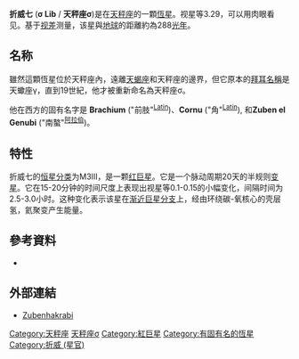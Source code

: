 {{Starbox begin
| name = 折威七
}}
{{Starbox image
 | image=
{{Location mark
|image=Libra constellation map.svg|alt=|float=center|width=260
|label=|position=right
|mark=Red circle.svg|mark_width=10|mark_link=σ Lib
|x=556|y=698
}}
|caption=折威七的位置 (红圈处)
}}
{{Starbox observe
| epoch = [[J2000.0|J2000.0]]
| constell = [[天秤座|天秤座]]<ref name=SIMBAD>{{cite web
 | url=http://simbad.u-strasbg.fr/simbad/sim-id?Ident=HR+5603
 | title =Pulsating variable Star
 | publisher=Centre de Données astronomiques de Strasbourg
 | work=SIMBAD
 | accessdate=2012-07-13}}</ref><ref name=DATA>{{cite web
 | url=http://vizier.u-strasbg.fr/viz-bin/VizieR-5?-out.add=.&-source=5050&-corr=PK=HR&-out.max=9999&HR=5603
 | title=VizieR Detailed Page
 | accessdate=2012-07-13
 | archive-date=2016-03-05
 | archive-url=https://web.archive.org/web/20160305013905/http://vizier.u-strasbg.fr/viz-bin/VizieR-5?-out.add=.&-source=5050&-corr=PK=HR&-out.max=9999&HR=5603
 | dead-url=no
 }}</ref>
| 星官 = 折威 ([[亢宿|亢宿]])
| ra = {{RA|15|4|4.2}}<ref name=SIMBAD /><ref name=DATA />
| dec = {{DEC|-25|16|55}}<ref name=SIMBAD /><ref name=DATA />
| appmag_v = 3.29 (3.20-3.46) <ref name=SIMBAD /><ref name=DATA />
}}
{{Starbox character
| class = M3III<ref name=SIMBAD /><ref name=DATA />
| b-v = 1.7<ref name=SIMBAD /><ref name=DATA />
| u-b = 1.94<ref name=SIMBAD /><ref name=DATA />
| r-i = 1.29<ref name=SIMBAD /><ref name=DATA />
| variable = [[半规则变星|半规则变星]]
}}
{{Starbox astrometry
 | radial_v = –4.2
 | prop_mo_ra  = –71.16
 | prop_mo_dec = −43.34
 | parallax = 11.31
 | p_error  = 0.25
 | parallax_footnote = 
 | absmag_v = –1.5
}}
{{Starbox detail
 | mass     = 2.1
 | gravity  = 0.9 ± 0.3
 | rotational_velocity = 
 | radius   = 
 | luminosity = 
 | temperature = 3,600
 | metal_fe = 0.00
}}
{{Starbox catalog
| names =天秤座20、[[Bright_Star_Catalogue|HR]] 5603, [[Henry_Draper_Catalogue|HD]] 133216, [[Cordoba_Durchmusterung|CD]] -24 11834, [[Hipparcos_catalogue|HIP]] 73714, [[Smithsonian_Astrophysical_Observatory_Star_Catalogue|SAO]] 183139, FK5 556, GC 20253}}
{{Starbox reference |Simbad=HR+5603}}
{{Starbox end}}

'''折威七''' ('''σ Lib''' / '''天秤座σ''')是在[[天秤座|天秤座]]的一顆[[恆星|恆星]]。视星等3.29，可以用肉眼看见。基于[[视差|视差]]测量，该星與[[地球|地球]]的距離約為288[[光年|光年]]。

==名称==
雖然這顆恆星位於天秤座內，遠離[[天蝎座|天蝎座]]和天秤座的邊界，但它原本的[[拜耳命名法|拜耳名稱]]是天蠍座γ，直到19世紀，他才被重新命名為天秤座σ。

他在西方的固有名字是 '''Brachium''' ("前肢"<sup>[[Latin|Latin]]</sup>)、'''Cornu''' ("角"<sup>[[Latin|Latin]]</sup>), 和'''Zuben el Genubi''' ("南螯"<sup>[[阿拉伯語|阿拉伯]]</sup>)。

==特性==
折威七的[[恒星分类|恒星分类]]为M3III，是一颗[[红巨星|红巨星]]。它是一个脉动周期20天的半规则[[变星|变星]]。它在15-20分钟的时间尺度上表现出视星等0.1-0.15的小幅变化，间隔时间为2.5-3.0小时。这种变化表示该星在[[渐近巨星分支|渐近巨星分支]]上，经由环绕碳-氧核心的壳层氢，氦聚变产生能量。



== 參考資料 ==
* {{cite web | title=HD 133216 -- Variable Star | work=SIMBAD Astronomical Database  | url=http://simbad.u-strasbg.fr/sim-id.pl?protocol=html&Ident=sigma+librae&NbIdent=1&Radius=10&Radius.unit=arcmin&CooFrame=FK5&CooEpoch=2000&CooEqui=2000&output.max=all&o.catall=on&output.mesdisp=N&Bibyear1=1983&Bibyear2=2005&Frame1=FK5&Frame2=FK4&Frame3=G&Equi1=2000.0&Equi2=1950.0&Equi3=2000.0&Epoch1=2000.0&Epoch2=1950.0&Epoch3=2000.0  | accessdate=2007-01-23}}
{{Reflist}}

== 外部連結 ==
* [https://web.archive.org/web/20090109042750/http://www.astro.uiuc.edu/~kaler/sow/zubenh.html Zubenhakrabi]


{{天秤座恒星}}
{{星官|折威|7|7}}
[[Category:天秤座|Category:天秤座]]
[[Category:拜耳天體|天秤座σ]]
[[Category:紅巨星|Category:紅巨星]]
[[Category:有固有名的恆星|Category:有固有名的恆星]]
[[Category:折威_(星官)|Category:折威 (星官)]]
